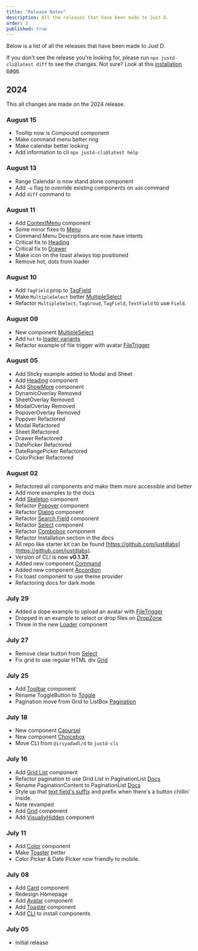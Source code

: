 ```yaml
---
title: "Release Notes"
description: All the releases that have been made to Just D.
order: 2
published: true
---
```


Below is a list of all the releases that have been made to Just D.

If you don't see the release you're looking for, please run `npx justd-cli@latest diff` to see the changes. Not sure? Look at this [installation page](/docs/getting-started/installation#diff).
## 2024
This all changes are made on the 2024 release.
### August 15
- Tooltip now is Compound component
- Make command menu better ring
- Make calendar better looking
- Add information to cli `npx justd-cli@latest help`

### August 13
- Range Calendar is now stand alone component
- Add `-o` flag to override existing components on `add` command
- Add `diff` command to

### August 11
- Add [ContextMenu](/docs/components/controls/context-menu) component
- Some minor fixes to [Menu](/docs/components/collections/menu)
- Command Menu Descriptions are now have intents
- Critical fix to [Heading](/docs/components/surfaces/heading)
- Critical fix to [Drawer](/docs/components/overlays/drawer)
- Make icon on the toast always top positioned
- Remove hot, dots from loader

### August 10
- Add `TagField` prop to [TagField](/docs/components/forms/tag-field)
- Make `MultipleSelect` better [MultipleSelect](/docs/components/forms/multiple-select)
- Refactor `MultipleSelect`, `TagGroud`, `TagField`, `TextField` to use `Field`.

### August 09
- New component [MultipleSelect](/docs/components/pickers/multiple-select)
- Add `hot` to [loader variants](/docs/components/statuses/loader#variants)
- Refactor example of file trigger with avatar [FileTrigger](/docs/components/buttons/file-trigger#avatar)

### August 05
- Add Sticky example added to Modal and Sheet
- Add [Heading](/d/heading) component
- Add [ShowMore](/d/show-more) component
- DynamicOverlay Removed
- SheetOverlay Removed
- ModalOverlay Removed
- PopoverOverlay Removed
- Popover Refactored
- Modal Refactored
- Sheet Refactored
- Drawer Refactored
- DatePicker Refactored
- DateRangePicker Refactored
- ColorPicker Refactored

### August 02
- Refactored all components and make them more accessible and better
- Add more examples to the docs
- Add [Skeleton](/d/skeleton) component
- Refactor [Popover](/d/popover) component
- Refactor [Dialog](/d/dialog) component
- Refactor [Search Field](/d/search-field) component
- Refactor [Select](/d/select) component
- Refactor [Combobox](/d/combo-box) component
- Refactor Installation section in the docs
- All repo like starter kit can be found [https://github.com/justdlabs](https://github.com/justdlabs).
- Version of CLI is now **v0.1.37**.
- Added new component [Command](/docs/components/controls/command)
- Added new component [Accordion](/docs/components/collections/accordion)
- Fix toast component to use theme provider
- Refactoring docs for dark mode

### July 29
- Added a dope example to upload an avatar with [FileTrigger](/docs/components/buttons/file-trigger#avatar)
- Dropped in an example to select or drop files on [DropZone](/docs/components/drag-and-drop/drop-zone#file-trigger)
- Threw in the new [Loader](/docs/components/statuses/loader) component

### July 27
- Remove clear button from [Select](/docs/components/forms/select)
- Fix grid to use regular HTML div [Grid](/docs/components/surfaces/grid)

### July 25
- Add [Toolbar](/docs/components/controls/toolbar) component
- Rename ToggleButton to [Toggle](/docs/components/buttons/toggle)
- Pagination move from Grid to ListBox [Pagination](/docs/components/navigation/pagination)

### July 18
- New component [Caoursel](/docs/components/collections/carousel)
- New component [Choicebox](/docs/components/forms/choicebox)
- Move CLI from `@irsyadadl/d` to `justd-cli`

### July 16
- Add [Grid List](/docs/components/collections/grid-list) component
- Refactor pagination to use Grid List in PaginationList [Docs](/docs/components/navigation/pagination)
- Rename PaginationContent to PaginationList [Docs](/docs/components/navigation/pagination)
- Style up that [text field's suffix](/docs/components/forms/text-field#suffix-with-button) and prefix when there's a button chillin' inside.
- Note revamped
- Add [Grid](/docs/components/surfaces/grid) component
- Add [VisuallyHidden](/docs/components/utilities/visually-hidden) component

### July 11
- Add [Color](/docs/components/colors/color-picker) component
- Make [Toaster](/docs/components/statuses/toaster) better
- Color Picker & Date Picker now friendly to mobile.

### July 08
- Add [Card](/docs/components/surfaces/card) component
- Redesign Homepage
- Add [Avatar](/docs/components/media/avatar) component
- Add [Toaster](/docs/components/statuses/toaster) component
- Add [CLI](/docs/getting-started/installation#cli) to install components

### July 05
- Initial release

